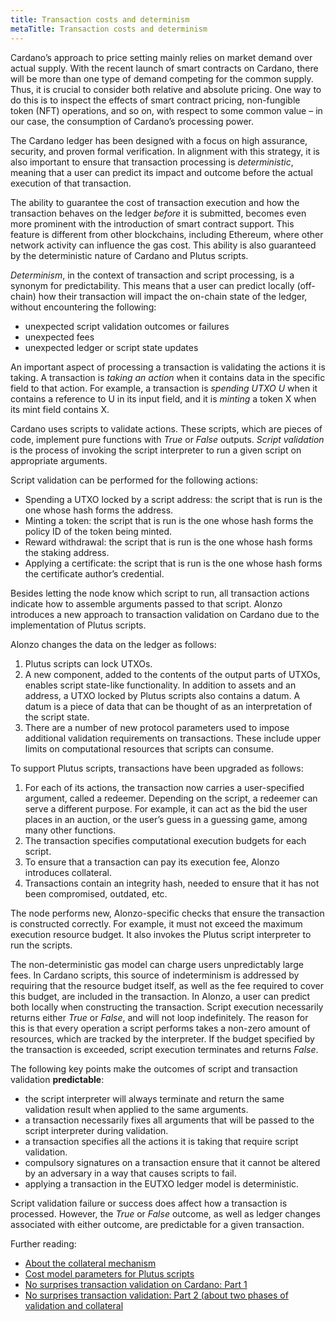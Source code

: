 ```yaml
---
title: Transaction costs and determinism
metaTitle: Transaction costs and determinism
---
```


Cardano’s approach to price setting mainly relies on market demand over actual supply. With the recent launch of smart contracts on Cardano, there will be more than one type of demand competing for the common supply. Thus, it is crucial to consider both relative and absolute pricing. One way to do this is to inspect the effects of smart contract pricing, non-fungible token (NFT) operations, and so on, with respect to some common value – in our case, the consumption of Cardano’s processing power. 

The Cardano ledger has been designed with a focus on high assurance, security, and proven formal verification. In alignment with this strategy, it is also important to ensure that transaction processing is *deterministic*, meaning that a user can predict its impact and outcome before the actual execution of that transaction.

The ability to guarantee the cost of transaction execution and how the transaction behaves on the ledger *before* it is submitted, becomes even more prominent with the introduction of smart contract support. This feature is different from other blockchains, including Ethereum, where other network activity can influence the gas cost. This ability is also guaranteed by the deterministic nature of Cardano and Plutus scripts. 

*Determinism*, in the context of transaction and script processing, is a synonym for predictability. This means that a user can predict locally (off-chain) how their transaction will impact the on-chain state of the ledger, without encountering the following:
- unexpected script validation outcomes or failures
- unexpected fees
- unexpected ledger or script state updates

An important aspect of processing a transaction is validating the actions it is taking. A transaction is *taking an action* when it contains data in the specific field to that action. For example, a transaction is *spending UTXO U* when it contains a reference to U in its input field, and it is *minting* a token X when its mint field contains X. 

Cardano uses scripts to validate actions. These scripts, which are pieces of code, implement pure functions with *True* or *False* outputs. *Script validation* is the process of invoking the script interpreter to run a given script on appropriate arguments. 

Script validation can be performed for the following actions:

- Spending a UTXO locked by a script address: the script that is run is the one whose hash forms the address. 
- Minting a token: the script that is run is the one whose hash forms the policy ID of the token being minted. 
- Reward withdrawal: the script that is run is the one whose hash forms the staking address.
- Applying a certificate: the script that is run is the one whose hash forms the certificate author’s credential.

Besides letting the node know which script to run, all transaction actions indicate how to assemble arguments passed to that script. Alonzo introduces a new approach to transaction validation on Cardano due to the implementation of Plutus scripts.

Alonzo changes the data on the ledger as follows: 
1. Plutus scripts can lock UTXOs.
2. A new component, added to the contents of the output parts of UTXOs, enables script state-like functionality. In addition to assets and an address, a UTXO locked by Plutus scripts also contains a datum. A datum is a piece of data that can be thought of as an interpretation of the script state. 
3. There are a number of new protocol parameters used to impose additional validation requirements on transactions. These include upper limits on computational resources that scripts can consume. 

To support Plutus scripts, transactions have been upgraded as follows: 
1. For each of its actions, the transaction now carries a user-specified argument, called a redeemer. Depending on the script, a redeemer can serve a different purpose. For example, it can act as the bid the user places in an auction, or the user’s guess in a guessing game, among many other functions.
2. The transaction specifies computational execution budgets for each script.
3. To ensure that a transaction can pay its execution fee, Alonzo introduces collateral. 
4. Transactions contain an integrity hash, needed to ensure that it has not been compromised, outdated, etc. 

The node performs new, Alonzo-specific checks that ensure the transaction is constructed correctly. For example, it must not exceed the maximum execution resource budget. It also invokes the Plutus script interpreter to run the scripts. 

The non-deterministic gas model can charge users unpredictably large fees. In Cardano scripts, this source of indeterminism is addressed by requiring that the resource budget itself, as well as the fee required to cover this budget, are included in the transaction. In Alonzo, a user can predict both locally when constructing the transaction. Script execution necessarily returns either *True* or *False*, and will not loop indefinitely. The reason for this is that every operation a script performs takes a non-zero amount of resources, which are tracked by the interpreter. If the budget specified by the transaction is exceeded, script execution terminates and returns *False*. 

The following key points make the outcomes of script and transaction validation **predictable**:
- the script interpreter will always terminate and return the same validation result when applied to the same arguments.
- a transaction necessarily fixes all arguments that will be passed to the script interpreter during validation. 
- a transaction specifies all the actions it is taking that require script validation.
- compulsory signatures on a transaction ensure that it cannot be altered by an adversary in a way that causes scripts to fail.
- applying a transaction in the EUTXO ledger model is deterministic.

Script validation failure or success does affect how a transaction is processed. However, the *True* or *False* outcome, as well as ledger changes associated with either outcome, are predictable for a given transaction.

Further reading:

- [About the collateral mechanism](https://docs.cardano.org/plutus/collateral-mechanism)
- [Cost model parameters for Plutus scripts](https://plutus.readthedocs.io/en/latest/reference/cost-model-parameters.html)
- [No surprises transaction validation on Cardano: Part 1](https://iohk.io/en/blog/posts/2021/09/06/no-surprises-transaction-validation-on-cardano/)
- [No surprises transaction validation: Part 2 (about two phases of validation and collateral](https://iohk.io/en/blog/posts/2021/09/07/no-surprises-transaction-validation-part-2/)
